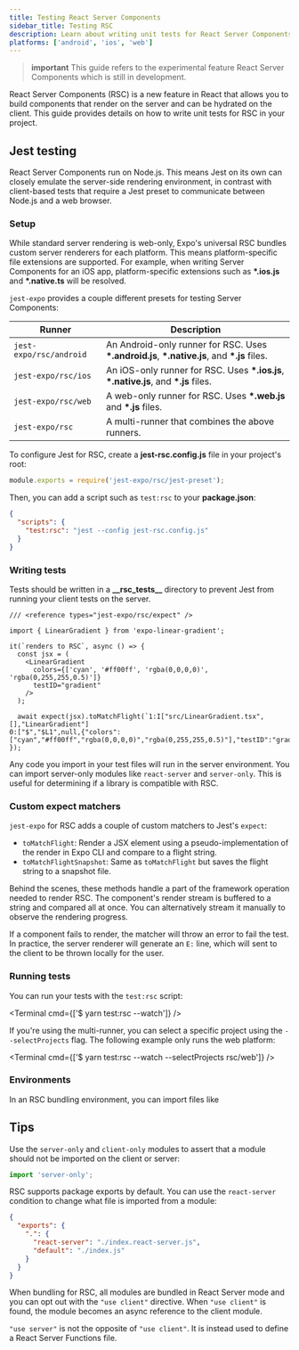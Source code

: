 ```yaml
---
title: Testing React Server Components
sidebar_title: Testing RSC
description: Learn about writing unit tests for React Server Components in Expo.
platforms: ['android', 'ios', 'web']
---
```



> **important** This guide refers to the experimental feature React Server Components which is still in development.

React Server Components (RSC) is a new feature in React that allows you to build components that render on the server and can be hydrated on the client. This guide provides details on how to write unit tests for RSC in your project.

## Jest testing

React Server Components run on Node.js. This means Jest on its own can closely emulate the server-side rendering environment, in contrast with client-based tests that require a Jest preset to communicate between Node.js and a web browser.

### Setup

While standard server rendering is web-only, Expo's universal RSC bundles custom server renderers for each platform. This means platform-specific file extensions are supported. For example, when writing Server Components for an iOS app, platform-specific extensions such as **\*.ios.js** and **\*.native.ts** will be resolved.

`jest-expo` provides a couple different presets for testing Server Components:

| Runner                  | Description                                                                                    |
| ----------------------- | ---------------------------------------------------------------------------------------------- |
| `jest-expo/rsc/android` | An Android-only runner for RSC. Uses **\*.android.js**, **\*.native.js**, and **\*.js** files. |
| `jest-expo/rsc/ios`     | An iOS-only runner for RSC. Uses **\*.ios.js**, **\*.native.js**, and **\*.js** files.         |
| `jest-expo/rsc/web`     | A web-only runner for RSC. Uses **\*.web.js** and **\*.js** files.                             |
| `jest-expo/rsc`         | A multi-runner that combines the above runners.                                                |

To configure Jest for RSC, create a **jest-rsc.config.js** file in your project's root:

```js jest-rsc.config.js
module.exports = require('jest-expo/rsc/jest-preset');
```

Then, you can add a script such as `test:rsc` to your **package.json**:

```json package.json
{
  "scripts": {
    "test:rsc": "jest --config jest-rsc.config.js"
  }
}
```

### Writing tests

Tests should be written in a **\_\_rsc_tests\_\_** directory to prevent Jest from running your client tests on the server.

```tsx __rsc_tests__/my-component.test.ts
/// <reference types="jest-expo/rsc/expect" />

import { LinearGradient } from 'expo-linear-gradient';

it(`renders to RSC`, async () => {
  const jsx = (
    <LinearGradient
      colors={['cyan', '#ff00ff', 'rgba(0,0,0,0)', 'rgba(0,255,255,0.5)']}
      testID="gradient"
    />
  );

  await expect(jsx).toMatchFlight(`1:I["src/LinearGradient.tsx",[],"LinearGradient"]
0:["$","$L1",null,{"colors":["cyan","#ff00ff","rgba(0,0,0,0)","rgba(0,255,255,0.5)"],"testID":"gradient"},null]`);
});
```

Any code you import in your test files will run in the server environment. You can import server-only modules like `react-server` and `server-only`. This is useful for determining if a library is compatible with RSC.

### Custom expect matchers

`jest-expo` for RSC adds a couple of custom matchers to Jest's `expect`:

- `toMatchFlight`: Render a JSX element using a pseudo-implementation of the render in Expo CLI and compare to a flight string.
- `toMatchFlightSnapshot`: Same as `toMatchFlight` but saves the flight string to a snapshot file.

Behind the scenes, these methods handle a part of the framework operation needed to render RSC. The component's render stream is buffered to a string and compared all at once. You can alternatively stream it manually to observe the rendering progress.

If a component fails to render, the matcher will throw an error to fail the test. In practice, the server renderer will generate an `E:` line, which will sent to the client to be thrown locally for the user.

### Running tests

You can run your tests with the `test:rsc` script:

<Terminal cmd={['$ yarn test:rsc --watch']} />

If you're using the multi-runner, you can select a specific project using the `--selectProjects` flag. The following example only runs the web platform:

<Terminal cmd={['$ yarn test:rsc --watch --selectProjects rsc/web']} />

### Environments

In an RSC bundling environment, you can import files like

## Tips

Use the `server-only` and `client-only` modules to assert that a module should not be imported on the client or server:

```js my-module.js
import 'server-only';
```

RSC supports package exports by default. You can use the `react-server` condition to change what file is imported from a module:

```json package.json
{
  "exports": {
    ".": {
      "react-server": "./index.react-server.js",
      "default": "./index.js"
    }
  }
}
```

When bundling for RSC, all modules are bundled in React Server mode and you can opt out with the `"use client"` directive. When `"use client"` is found, the module becomes an async reference to the client module.

`"use server"` is not the opposite of `"use client"`. It is instead used to define a React Server Functions file.
